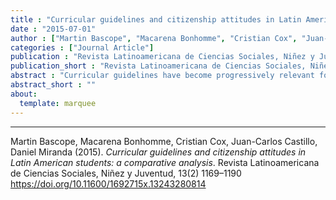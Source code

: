 ```yaml
---
title : "Curricular guidelines and citizenship attitudes in Latin American students: a comparative analysis"
date : "2015-07-01"
author : ["Martin Bascope", "Macarena Bonhomme", "Cristian Cox", "Juan-Carlos Castillo", "Daniel Miranda"]
categories : ["Journal Article"]
publication : "Revista Latinoamericana de Ciencias Sociales, Niñez y Juventud, 13(2) 1169--1190  [https://doi.org/10.11600/1692715x.13243280814](https://doi.org/10.11600/1692715x.13243280814)"
publication_short : "Revista Latinoamericana de Ciencias Sociales, Niñez y Juventud, 13(2) 1169--1190  [https://doi.org/10.11600/1692715x.13243280814](https://doi.org/10.11600/1692715x.13243280814)"
abstract : "Curricular guidelines have become progressively relevant for educating future active citizens. In such a context, it becomes crucial to explore the relationship between the curricular guidelines and how citizenship education is currently acquired by students in Latin American countries. Therefore, the aim of this paper is to comparatively evaluate the institutional view of citizenship expressed in each curriculum and students’ attitudes on civic issues. The exploratory factor analysis and curricular descriptive statistical analysis are based in two valuable and complementary sources, respectively: The Latin American module of the International Civic and Citizenship Study (ICCS) and the Regional System of Citizenship Skills (Sredecc). By making a systematic comparison of both sources, this study reveals that several curricular aspects are consistent with students’ citizenship attitudes and beliefs, and suggests some guidelines for improving and expanding citizenship education in Latin America, considering the importance of education for the formation of an active citizenship."
abstract_short : ""
about:
  template: marquee
---
```

---


::: {.callout-note title="How to cite this work"}

Martin Bascope, Macarena Bonhomme, Cristian Cox, Juan-Carlos Castillo, Daniel Miranda (2015). *Curricular guidelines and citizenship attitudes in Latin American students: a comparative analysis*. Revista Latinoamericana de Ciencias Sociales, Niñez y Juventud, 13(2) 1169--1190  [https://doi.org/10.11600/1692715x.13243280814](https://doi.org/10.11600/1692715x.13243280814)

:::

